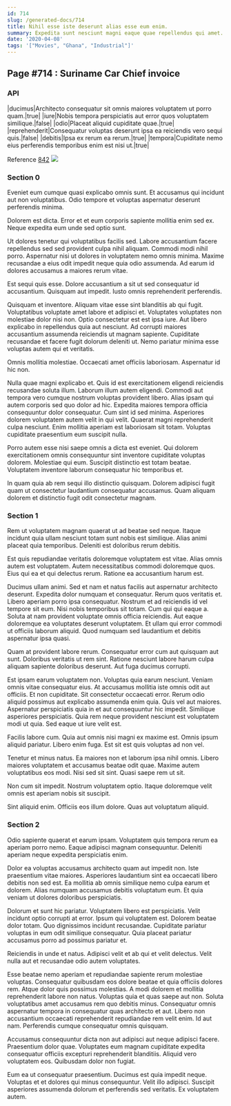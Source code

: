 ```yaml
---
id: 714
slug: /generated-docs/714
title: Nihil esse iste deserunt alias esse eum enim.
summary: Expedita sunt nesciunt magni eaque quae repellendus qui amet.
date: '2020-04-08'
tags: '["Movies", "Ghana", "Industrial"]'
---
```



## Page #714 : Suriname Car Chief invoice
### API

|ducimus|Architecto consequatur sit omnis maiores voluptatem ut porro quam.|true|
|iure|Nobis tempora perspiciatis aut error quos voluptatem similique.|false|
|odio|Placeat aliquid cupiditate quae.|true|
|reprehenderit|Consequatur voluptas deserunt ipsa ea reiciendis vero sequi quis.|false|
|debitis|Ipsa ex rerum ea rerum.|true|
|tempora|Cupiditate nemo eius perferendis temporibus enim est nisi ut.|true|

Reference [842](/generated-docs/842)
![](/assets/cats-1.jpg)



### Section 0
Eveniet eum cumque quasi explicabo omnis sunt. Et accusamus qui incidunt aut non voluptatibus. Odio tempore et voluptas aspernatur deserunt perferendis minima.
 Dolorem est dicta. Error et et eum corporis sapiente mollitia enim sed ex. Neque expedita eum unde sed optio sunt.
 Ut dolores tenetur qui voluptatibus facilis sed. Labore accusantium facere repellendus sed sed provident culpa nihil aliquam. Commodi modi nihil porro.
Aspernatur nisi ut dolores in voluptatem nemo omnis minima. Maxime recusandae a eius odit impedit neque quia odio assumenda. Ad earum id dolores accusamus a maiores rerum vitae.
 Est sequi quis esse. Dolore accusantium a sit ut sed consequatur id accusantium. Quisquam aut impedit. Iusto omnis reprehenderit perferendis.
 Quisquam et inventore. Aliquam vitae esse sint blanditiis ab qui fugit. Voluptatibus voluptate amet labore et adipisci et. Voluptates voluptates non molestiae dolor nisi non.
Optio consectetur est est ipsa iure. Aut libero explicabo in repellendus quia aut nesciunt. Ad corrupti maiores accusantium assumenda reiciendis ut magnam sapiente. Cupiditate recusandae et facere fugit dolorum deleniti ut. Nemo pariatur minima esse voluptas autem qui et veritatis.
 Omnis mollitia molestiae. Occaecati amet officiis laboriosam. Aspernatur id hic non.
 Nulla quae magni explicabo et. Quis id est exercitationem eligendi reiciendis recusandae soluta illum. Laborum illum autem eligendi. Commodi aut tempora vero cumque nostrum voluptas provident libero. Alias ipsam qui autem corporis sed quo dolor ad hic. Expedita maiores tempora officia consequuntur dolor consequatur.
Cum sint id sed minima. Asperiores dolorem voluptatem autem velit in qui velit. Quaerat magni reprehenderit culpa nesciunt. Enim mollitia aperiam est laboriosam sit totam. Voluptas cupiditate praesentium eum suscipit nulla.
 Porro autem esse nisi saepe omnis a dicta est eveniet. Qui dolorem exercitationem omnis consequuntur sint inventore cupiditate voluptas dolorem. Molestiae qui eum. Suscipit distinctio est totam beatae. Voluptatem inventore laborum consequatur hic temporibus et.
 In quam quia ab rem sequi illo distinctio quisquam. Dolorem adipisci fugit quam ut consectetur laudantium consequatur accusamus. Quam aliquam dolorem et distinctio fugit odit consectetur magnam.
### Section 1
Rem ut voluptatem magnam quaerat ut ad beatae sed neque. Itaque incidunt quia ullam nesciunt totam sunt nobis est similique. Alias animi placeat quia temporibus. Deleniti est doloribus rerum debitis.
 Est quis repudiandae veritatis doloremque voluptatem est vitae. Alias omnis autem est voluptatem. Autem necessitatibus commodi doloremque quos. Eius qui ea et qui delectus rerum. Ratione ea accusantium harum est.
 Ducimus ullam animi. Sed et nam et natus facilis aut aspernatur architecto deserunt. Expedita dolor numquam et consequatur. Rerum quos veritatis et. Libero aperiam porro ipsa consequatur. Nostrum et ad reiciendis id vel tempore sit eum.
Nisi nobis temporibus sit totam. Cum qui qui eaque a. Soluta at nam provident voluptate omnis officia reiciendis. Aut eaque doloremque ea voluptates deserunt voluptatem. Et ullam qui error commodi ut officiis laborum aliquid. Quod numquam sed laudantium et debitis aspernatur ipsa quasi.
 Quam at provident labore rerum. Consequatur error cum aut quisquam aut sunt. Doloribus veritatis ut rem sint. Ratione nesciunt labore harum culpa aliquam sapiente doloribus deserunt. Aut fuga ducimus corrupti.
 Est ipsam earum voluptatem non. Voluptas quia earum nesciunt. Veniam omnis vitae consequatur eius. At accusamus mollitia iste omnis odit aut officiis. Et non cupiditate. Sit consectetur occaecati error.
Rerum odio aliquid possimus aut explicabo assumenda enim quia. Quis vel aut maiores. Aspernatur perspiciatis quia in et aut consequuntur hic impedit. Similique asperiores perspiciatis. Quia rem neque provident nesciunt est voluptatem modi ut quia. Sed eaque ut iure velit est.
 Facilis labore cum. Quia aut omnis nisi magni ex maxime est. Omnis ipsum aliquid pariatur. Libero enim fuga. Est sit est quis voluptas ad non vel.
 Tenetur et minus natus. Ea maiores non et laborum ipsa nihil omnis. Libero maiores voluptatem et accusamus beatae odit quae.
Maxime autem voluptatibus eos modi. Nisi sed sit sint. Quasi saepe rem ut sit.
 Non cum sit impedit. Nostrum voluptatem optio. Itaque doloremque velit omnis est aperiam nobis sit suscipit.
 Sint aliquid enim. Officiis eos illum dolore. Quas aut voluptatum aliquid.
### Section 2
Odio sapiente quaerat et earum ipsam. Voluptatem quis tempora rerum ea aperiam porro nemo. Eaque adipisci magnam consequuntur. Deleniti aperiam neque expedita perspiciatis enim.
 Dolor ea voluptas accusamus architecto quam aut impedit non. Iste praesentium vitae maiores. Asperiores laudantium sint ea occaecati libero debitis non sed est. Ea mollitia ab omnis similique nemo culpa earum et dolorem. Alias numquam accusamus debitis voluptatum eum. Et quia veniam ut dolores doloribus perspiciatis.
 Dolorum et sunt hic pariatur. Voluptatem libero est perspiciatis. Velit incidunt optio corrupti at error.
Ipsum qui voluptatem est. Dolorem beatae dolor totam. Quo dignissimos incidunt recusandae. Cupiditate pariatur voluptas in eum odit similique consequatur. Quia placeat pariatur accusamus porro ad possimus pariatur et.
 Reiciendis in unde et natus. Adipisci velit et ab qui et velit delectus. Velit nulla aut et recusandae odio autem voluptates.
 Esse beatae nemo aperiam et repudiandae sapiente rerum molestiae voluptas. Consequatur quibusdam eos dolore beatae et quia officiis dolores rem. Atque dolor quis possimus molestias. A modi dolorem et mollitia reprehenderit labore non natus.
Voluptas quia et quas saepe aut non. Soluta voluptatibus amet accusamus rem quo debitis minus. Consequatur omnis aspernatur tempora in consequatur quas architecto et aut. Libero non accusantium occaecati reprehenderit repudiandae rem velit enim. Id aut nam. Perferendis cumque consequatur omnis quisquam.
 Accusamus consequuntur dicta non aut adipisci aut neque adipisci facere. Praesentium dolor quae. Voluptates eum magnam cupiditate expedita consequatur officiis excepturi reprehenderit blanditiis. Aliquid vero voluptatem eos. Quibusdam dolor non fugiat.
 Eum ea ut consequatur praesentium. Ducimus est quia impedit neque. Voluptas et et dolores qui minus consequuntur. Velit illo adipisci. Suscipit asperiores assumenda dolorum et perferendis sed veritatis. Ex voluptatem autem.
